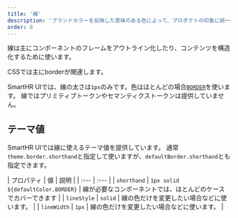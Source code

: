 ```yaml
---
title: '線'
description: 'ブランドカラーを反映した意味のある色によって、プロダクトの印象に統一感を与えます。'
order: 8
---
```


線は主にコンポーネントのフレームをアウトライン化したり、コンテンツを構造化するために使います。

CSSでは主にborderが関連します。

SmartHR UIでは、線の太さは`1px`のみです。色はほとんどの場合[`BORDER`](/products/design-tokens/color/#h3-3)を使います。
線ではプリミティブトークンやセマンティクストークンは提供していません。

## テーマ値

SmartHR UIでは線に使えるテーマ値を提供しています。
通常`theme.border.shorthand`と指定して使いますが、`defaultBorder.shorthand`とも指定できます。

| プロパティ | 値 | 説明 |
| :--- | :--- |
| `shorthand`    | `1px solid ${defaultColor.BORDER}` | 線が必要なコンポーネントでは、ほとんどのケースでカバーできます |
| `lineStyle`   | `solid` | 線の色だけを変更したい場合などに使います。 |
| `lineWidth`  | `1px` | 線の色だけを変更したい場合などに使います。 |


